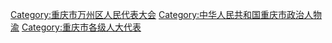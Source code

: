[[Category:重庆市万州区人民代表大会|Category:重庆市万州区人民代表大会]]
[[Category:中华人民共和国重庆市政治人物|Category:中华人民共和国重庆市政治人物]]
[[Category:市辖区人大代表|渝]]
[[Category:重庆市各级人大代表|Category:重庆市各级人大代表]]